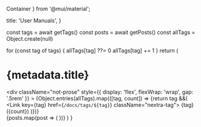   Container
} from '@mui/material'; 

  title: 'User Manuals',
}
 
  const tags = await getTags()
  const posts = await getPosts()
  const allTags = Object.create(null)
 
  for (const tag of tags) {
    allTags[tag] ??= 0
    allTags[tag] += 1
  }
  return (
    <Container maxWidth="xl">
      <div data-pagefind-ignore="all">
        <h1>{metadata.title}</h1>
        <div
          className="not-prose"
          style={{ display: 'flex', flexWrap: 'wrap', gap: '.5rem' }}
        >
          {Object.entries(allTags).map(([tag, count]) => {return tag &&(
            <Link key={tag} href={`/docs/tags/${tag}`} className="nextra-tag">
              {tag} ({count})
            </Link>
          )})}
        </div>
        {posts.map(post => (
          <PostCard key={post.route} post={post} />
        ))}
      </div>
    </Container>
  )
}